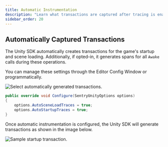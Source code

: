 ```yaml
---
title: Automatic Instrumentation
description: "Learn what transactions are captured after tracing is enabled."
sidebar_order: 20
---
```


## Automatically Captured Transactions

The Unity SDK automatically creates transactions for the game's startup and scene loading. Additionally, if opted-in, it generates spans for all `Awake` calls during these operations.

You can manage these settings through the Editor Config Window or <Link to="/platforms/unity/configuration/options/#programmatic-configuration">programmatically</Link>.

![Select automatically generated transactions.](./auto-transaction-config.png)

```csharp
public override void Configure(SentryUnityOptions options)
{
    options.AutoSceneLoadTraces = true;
    options.AutoStartupTraces = true;
}
```

Once automatic instrumentation is configured, the Unity SDK will generate transactions as shown in the image below.

![Sample startup transaction.](./startup-transaction.png)
